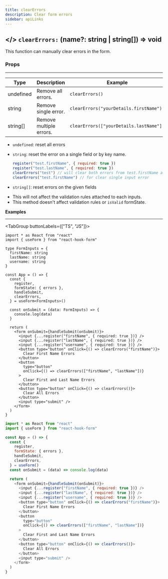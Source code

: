 ```yaml
---
title: clearErrors
description: Clear form errors
sidebar: apiLinks
---
```


## \</> `clearErrors:` <TypeText>(name?: string | string[]) => void</TypeText>

This function can manually clear errors in the form.

### Props

---

| Type                           | Description             | Example                                 |
| ------------------------------ | ----------------------- | --------------------------------------- |
| <TypeText>undefined</TypeText> | Remove all errors.      | `clearErrors()`                         |
| <TypeText>string</TypeText>    | Remove single error.    | `clearErrors("yourDetails.firstName")`  |
| <TypeText>string[]</TypeText>  | Remove multiple errors. | `clearErrors(["yourDetails.lastName"])` |

- `undefined`: reset all errors
- `string`: reset the error on a single field or by key name.

  ```javascript
  register("test.firstName", { required: true })
  register("test.lastName", { required: true })
  clearErrors("test") // will clear both errors from test.firstName and test.lastName
  clearErrors("test.firstName") // for clear single input error
  ```

- `string[]`: reset errors on the given fields

<Admonition type="important" title="Rules">

- This will not affect the validation rules attached to each inputs.
- This method doesn't affect validation rules or `isValid` formState.

</Admonition>

**Examples**

---

<TabGroup buttonLabels={["TS", "JS"]}>

```tsx sandbox="https://codesandbox.io/s/react-hook-form-v7-ts-clearerrors-w3ymx"
import * as React from "react"
import { useForm } from "react-hook-form"

type FormInputs = {
  firstName: string
  lastName: string
  username: string
}

const App = () => {
  const {
    register,
    formState: { errors },
    handleSubmit,
    clearErrors,
  } = useForm<FormInputs>()

  const onSubmit = (data: FormInputs) => {
    console.log(data)
  }

  return (
    <form onSubmit={handleSubmit(onSubmit)}>
      <input {...register("firstName", { required: true })} />
      <input {...register("lastName", { required: true })} />
      <input {...register("username", { required: true })} />
      <button type="button" onClick={() => clearErrors("firstName")}>
        Clear First Name Errors
      </button>
      <button
        type="button"
        onClick={() => clearErrors(["firstName", "lastName"])}
      >
        Clear First and Last Name Errors
      </button>
      <button type="button" onClick={() => clearErrors()}>
        Clear All Errors
      </button>
      <input type="submit" />
    </form>
  )
}
```

```javascript sandbox="https://codesandbox.io/s/react-hook-form-v7-clearerrors-w5tl6"
import * as React from "react"
import { useForm } from "react-hook-form"

const App = () => {
  const {
    register,
    formState: { errors },
    handleSubmit,
    clearErrors,
  } = useForm()
  const onSubmit = (data) => console.log(data)

  return (
    <form onSubmit={handleSubmit(onSubmit)}>
      <input {...register("firstName", { required: true })} />
      <input {...register("lastName", { required: true })} />
      <input {...register("username", { required: true })} />
      <button type="button" onClick={() => clearErrors("firstName")}>
        Clear First Name Errors
      </button>
      <button
        type="button"
        onClick={() => clearErrors(["firstName", "lastName"])}
      >
        Clear First and Last Name Errors
      </button>
      <button type="button" onClick={() => clearErrors()}>
        Clear All Errors
      </button>
      <input type="submit" />
    </form>
  )
}
```

</TabGroup>
